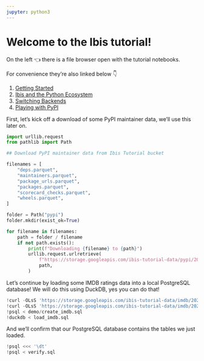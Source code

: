 ```yaml
---
jupyter: python3
---
```


# Welcome to the Ibis tutorial!

On the left 👈 there is a file browser open with the tutorial notebooks.

For convenience they're also linked below 👇

1. [Getting Started](./01%20-%20Getting%20Started.ipynb)
1. [Ibis and the Python Ecosystem](./02%20-%20Ibis%20and%20the%20Python%20Ecosystem.ipynb)
1. [Switching Backends](./03%20-%20Switching%20Backends.ipynb)
1. [Playing with PyPI](./04%20-%20Playing%20with%20PyPI.ipynb)


First, let's kick off a download of some PyPI maintainer data, we'll use this later on.

```python
import urllib.request
from pathlib import Path

## Download PyPI maintainer data from Ibis Tutorial bucket

filenames = [
    "deps.parquet",
    "maintainers.parquet",
    "package_urls.parquet",
    "packages.parquet",
    "scorecard_checks.parquet",
    "wheels.parquet",
]

folder = Path("pypi")
folder.mkdir(exist_ok=True)

for filename in filenames:
    path = folder / filename
    if not path.exists():
        print(f"Downloading {filename} to {path}")
        urllib.request.urlretrieve(
            f"https://storage.googleapis.com/ibis-tutorial-data/pypi/2024-04-24/{filename}",
            path,
        )
```

Let's continue by loading some IMDB ratings data into a local PostgreSQL database!
We will do this using DuckDB, yes you can do that!

```python
!curl -OLsS 'https://storage.googleapis.com/ibis-tutorial-data/imdb/2024-03-22/imdb_title_ratings.parquet'
!curl -OLsS 'https://storage.googleapis.com/ibis-tutorial-data/imdb/2024-03-22/imdb_title_basics.parquet'
!psql < demo/create_imdb.sql
!duckdb < load_imdb.sql
```

And we'll confirm that our PostgreSQL database contains the tables we just loaded.

```python
!psql <<< '\dt'
!psql < verify.sql
```
